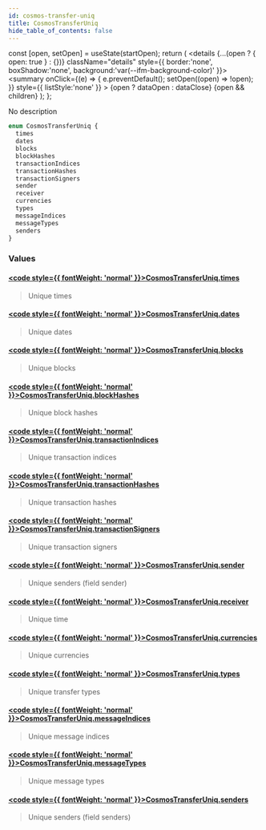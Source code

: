 ```yaml
---
id: cosmos-transfer-uniq
title: CosmosTransferUniq
hide_table_of_contents: false
---
```







  const [open, setOpen] = useState(startOpen);
  return (
    <details {...(open ? { open: true } : {})} className="details" style={{ border:'none', boxShadow:'none', background:'var(--ifm-background-color)' }}>
      <summary
        onClick={(e) => {
          e.preventDefault();
          setOpen((open) => !open);
        }}
        style={{ listStyle:'none' }}
      >
      {open ? dataOpen : dataClose}
      </summary>
      {open && children}
    </details>
  );
};








No description


```graphql
enum CosmosTransferUniq {
  times
  dates
  blocks
  blockHashes
  transactionIndices
  transactionHashes
  transactionSigners
  sender
  receiver
  currencies
  types
  messageIndices
  messageTypes
  senders
}
```




### Values

#### [<code style={{ fontWeight: 'normal' }}>CosmosTransferUniq.<b>times</b></code>](#)  
> 
> 
> Unique times
> 

#### [<code style={{ fontWeight: 'normal' }}>CosmosTransferUniq.<b>dates</b></code>](#)  
> 
> 
> Unique dates
> 

#### [<code style={{ fontWeight: 'normal' }}>CosmosTransferUniq.<b>blocks</b></code>](#)  
> 
> 
> Unique blocks
> 

#### [<code style={{ fontWeight: 'normal' }}>CosmosTransferUniq.<b>blockHashes</b></code>](#)  
> 
> 
> Unique block hashes
> 

#### [<code style={{ fontWeight: 'normal' }}>CosmosTransferUniq.<b>transactionIndices</b></code>](#)  
> 
> 
> Unique transaction indices
> 

#### [<code style={{ fontWeight: 'normal' }}>CosmosTransferUniq.<b>transactionHashes</b></code>](#)  
> 
> 
> Unique transaction hashes
> 

#### [<code style={{ fontWeight: 'normal' }}>CosmosTransferUniq.<b>transactionSigners</b></code>](#)  
> 
> 
> Unique transaction signers
> 

#### [<code style={{ fontWeight: 'normal' }}>CosmosTransferUniq.<b>sender</b></code>](#)  
> 
> 
> Unique senders (field sender)
> 

#### [<code style={{ fontWeight: 'normal' }}>CosmosTransferUniq.<b>receiver</b></code>](#)  
> 
> 
> Unique time
> 

#### [<code style={{ fontWeight: 'normal' }}>CosmosTransferUniq.<b>currencies</b></code>](#)  
> 
> 
> Unique currencies
> 

#### [<code style={{ fontWeight: 'normal' }}>CosmosTransferUniq.<b>types</b></code>](#)  
> 
> 
> Unique transfer types
> 

#### [<code style={{ fontWeight: 'normal' }}>CosmosTransferUniq.<b>messageIndices</b></code>](#)  
> 
> 
> Unique message indices
> 

#### [<code style={{ fontWeight: 'normal' }}>CosmosTransferUniq.<b>messageTypes</b></code>](#)  
> 
> 
> Unique message types
> 

#### [<code style={{ fontWeight: 'normal' }}>CosmosTransferUniq.<b>senders</b></code>](#)  
> 
> 
> Unique senders (field senders)
> 



